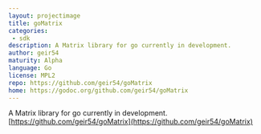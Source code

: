 ```yaml
---
layout: projectimage
title: goMatrix
categories: 
 - sdk
description: A Matrix library for go currently in development.
author: geir54
maturity: Alpha
language: Go
license: MPL2
repo: https://github.com/geir54/goMatrix
home: https://godoc.org/github.com/geir54/goMatrix
---
```


A Matrix library for go currently in development. [https://github.com/geir54/goMatrix](https://github.com/geir54/goMatrix)


